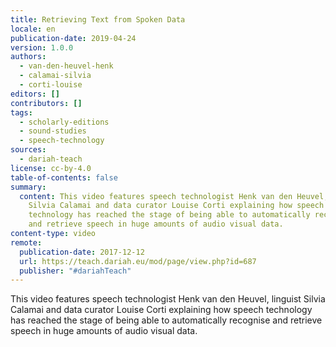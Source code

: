 ```yaml
---
title: Retrieving Text from Spoken Data
locale: en
publication-date: 2019-04-24
version: 1.0.0
authors:
  - van-den-heuvel-henk
  - calamai-silvia
  - corti-louise
editors: []
contributors: []
tags:
  - scholarly-editions
  - sound-studies
  - speech-technology
sources:
  - dariah-teach
license: cc-by-4.0
table-of-contents: false
summary:
  content: This video features speech technologist Henk van den Heuvel, linguist
    Silvia Calamai and data curator Louise Corti explaining how speech
    technology has reached the stage of being able to automatically recognise
    and retrieve speech in huge amounts of audio visual data.
content-type: video
remote:
  publication-date: 2017-12-12
  url: https://teach.dariah.eu/mod/page/view.php?id=687
  publisher: "#dariahTeach"
---
```

This video features speech technologist Henk van den Heuvel, linguist Silvia Calamai and data curator Louise Corti explaining how speech technology has reached the stage of being able to automatically recognise and retrieve speech in huge amounts of audio visual data.

<VideoCard provider="youtube" id="5fskmqgcvtw" title="DH in Practice" image="/assets/content/assets/en/resources/external/retrieving-text-from-spoken-data/silvia-calamai-jpg" subtitle="Retrieving Text from Spoken Data" />
